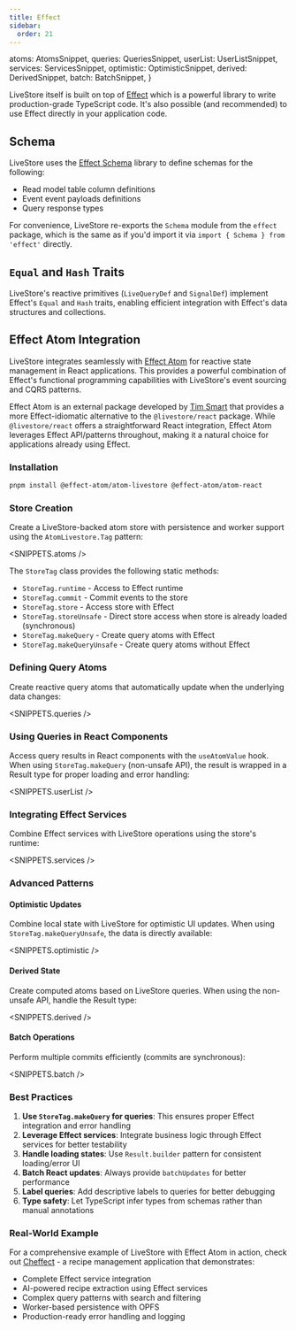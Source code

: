 ```yaml
---
title: Effect
sidebar:
  order: 21
---
```



  atoms: AtomsSnippet,
  queries: QueriesSnippet,
  userList: UserListSnippet,
  services: ServicesSnippet,
  optimistic: OptimisticSnippet,
  derived: DerivedSnippet,
  batch: BatchSnippet,
}

LiveStore itself is built on top of [Effect](https://effect.website) which is a powerful library to write production-grade TypeScript code. It's also possible (and recommended) to use Effect directly in your application code.

## Schema

LiveStore uses the [Effect Schema](https://effect.website/docs/schema/introduction/) library to define schemas for the following:

- Read model table column definitions
- Event event payloads definitions
- Query response types

For convenience, LiveStore re-exports the `Schema` module from the `effect` package, which is the same as if you'd import it via `import { Schema } from 'effect'` directly.

## `Equal` and `Hash` Traits

LiveStore's reactive primitives (`LiveQueryDef` and `SignalDef`) implement Effect's `Equal` and `Hash` traits, enabling efficient integration with Effect's data structures and collections.

## Effect Atom Integration

LiveStore integrates seamlessly with [Effect Atom](https://github.com/effect-atom/effect-atom) for reactive state management in React applications. This provides a powerful combination of Effect's functional programming capabilities with LiveStore's event sourcing and CQRS patterns.

Effect Atom is an external package developed by [Tim Smart](https://github.com/tim-smart) that provides a more Effect-idiomatic alternative to the `@livestore/react` package. While `@livestore/react` offers a straightforward React integration, Effect Atom leverages Effect API/patterns throughout, making it a natural choice for applications already using Effect.

### Installation

```bash
pnpm install @effect-atom/atom-livestore @effect-atom/atom-react
```

### Store Creation

Create a LiveStore-backed atom store with persistence and worker support using the `AtomLivestore.Tag` pattern:

<SNIPPETS.atoms />

The `StoreTag` class provides the following static methods:
- `StoreTag.runtime` - Access to Effect runtime
- `StoreTag.commit` - Commit events to the store
- `StoreTag.store` - Access store with Effect
- `StoreTag.storeUnsafe` - Direct store access when store is already loaded (synchronous)
- `StoreTag.makeQuery` - Create query atoms with Effect
- `StoreTag.makeQueryUnsafe` - Create query atoms without Effect

### Defining Query Atoms

Create reactive query atoms that automatically update when the underlying data changes:

<SNIPPETS.queries />

### Using Queries in React Components

Access query results in React components with the `useAtomValue` hook. When using `StoreTag.makeQuery` (non-unsafe API), the result is wrapped in a Result type for proper loading and error handling:

<SNIPPETS.userList />

### Integrating Effect Services

Combine Effect services with LiveStore operations using the store's runtime:

<SNIPPETS.services />

### Advanced Patterns

#### Optimistic Updates

Combine local state with LiveStore for optimistic UI updates. When using `StoreTag.makeQueryUnsafe`, the data is directly available:

<SNIPPETS.optimistic />

#### Derived State

Create computed atoms based on LiveStore queries. When using the non-unsafe API, handle the Result type:

<SNIPPETS.derived />

#### Batch Operations

Perform multiple commits efficiently (commits are synchronous):

<SNIPPETS.batch />

### Best Practices

1. **Use `StoreTag.makeQuery` for queries**: This ensures proper Effect integration and error handling
2. **Leverage Effect services**: Integrate business logic through Effect services for better testability
3. **Handle loading states**: Use `Result.builder` pattern for consistent loading/error UI
4. **Batch React updates**: Always provide `batchUpdates` for better performance
5. **Label queries**: Add descriptive labels to queries for better debugging
6. **Type safety**: Let TypeScript infer types from schemas rather than manual annotations

### Real-World Example

For a comprehensive example of LiveStore with Effect Atom in action, check out [Cheffect](https://github.com/tim-smart/cheffect) - a recipe management application that demonstrates:
- Complete Effect service integration
- AI-powered recipe extraction using Effect services
- Complex query patterns with search and filtering
- Worker-based persistence with OPFS
- Production-ready error handling and logging
